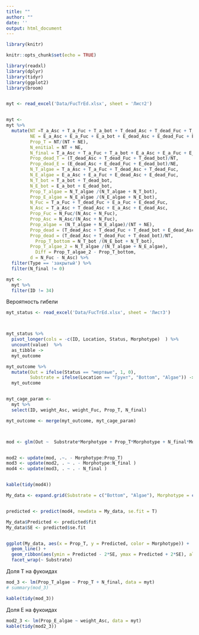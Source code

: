 ```yaml
---
title: ""
author: ""
date: ''
output: html_document
---
```


```r
library(knitr)

knitr::opts_chunk$set(echo = TRUE)
```

```r
library(readxl)
library(dplyr)
library(tidyr)
library(ggplot2)
library(broom)


myt <- read_excel('Data/FucTrEd.xlsx', sheet = 'Лист2')


myt <-
myt %>% 
  mutate(NT =T_a_Asc + T_a_Fuc + T_a_bot + T_dead_Asc + T_dead_Fuc + T_dead_bot, 
         NE = E_a_Asc + E_a_Fuc + E_a_bot + E_dead_Asc + E_dead_Fuc + E_dead_bot,
         Prop_T = NT/(NT + NE),
         N_enitial = NT + NE,
         N_final = T_a_Asc + T_a_Fuc + T_a_bot + E_a_Asc + E_a_Fuc + E_a_bot,
         Prop_dead_T = (T_dead_Asc + T_dead_Fuc + T_dead_bot)/NT,
         Prop_dead_E = (E_dead_Asc + E_dead_Fuc + E_dead_bot)/NE,
         N_T_algae = T_a_Asc + T_a_Fuc + T_dead_Asc + T_dead_Fuc,
         N_E_algae = E_a_Asc + E_a_Fuc + E_dead_Asc + E_dead_Fuc,
         N_T_bot = T_a_bot + T_dead_bot,
         N_E_bot = E_a_bot + E_dead_bot,
         Prop_T_algae = N_T_algae /(N_T_algae + N_T_bot),
         Prop_E_algae = N_E_algae /(N_E_algae + N_E_bot),
         N_Fuc = T_a_Fuc + T_dead_Fuc + E_a_Fuc + E_dead_Fuc,
         N_Asc = T_a_Asc + T_dead_Asc + E_a_Asc + E_dead_Asc,
         Prop_Fuc = N_Fuc/(N_Asc + N_Fuc),
         Prop_Asc = N_Asc/(N_Asc + N_Fuc),
         Prop_algae = (N_T_algae + N_E_algae)/(NT + NE),
         Prop_dead = (T_dead_Asc + T_dead_Fuc + T_dead_bot + E_dead_Asc + E_dead_Fuc + E_dead_bot)/(NT + NE),
         Prop_dead = (T_dead_Asc + T_dead_Fuc + T_dead_bot)/NT,
           Prop_T_bottom = N_T_bot /(N_E_bot + N_T_bot),
         Prop_T_algae_2 = N_T_algae /(N_T_algae + N_E_algae),
           Diff = Prop_T_algae_2 - Prop_T_bottom,
         d = N_Fuc - N_Asc) %>% 
  filter(Type == 'закрытый') %>% 
  filter(N_final != 0)

myt <-
  myt %>% 
  filter(ID != 34)


```


Вероятность гибели
```r


myt_status <- read_excel('Data/FucTrEd.xlsx', sheet = 'Лист3')



myt_status %>% 
  pivot_longer(cols = -c(ID, Location, Status, Morphotype)  ) %>%
  uncount(value)  %>%
  as_tibble ->
  myt_outcome

myt_outcome %>%
  mutate(Out = ifelse(Status == "мертвые", 1, 0),
         Substrate = ifelse(Location == "Грунт", "Bottom", "Algae")) ->
  myt_outcome


myt_cage_param <- 
  myt %>% 
  select(ID, weight_Asc, weight_Fuc, Prop_T, N_final)

myt_outcome <- merge(myt_outcome, myt_cage_param)



mod <- glm(Out ~  Substrate*Morphotype + Prop_T*Morphotype + N_final*Morphotype, data = myt_outcome )


mod2 <- update(mod, .~. - Morphotype:Prop_T)
mod3 <- update(mod2, . ~ . - Morphotype:N_final )
mod4 <- update(mod3, . ~ . - N_final )


kable(tidy(mod4))

My_data <- expand.grid(Substrate = c("Bottom", "Algae"), Morphotype = c("T", "E"), Prop_T = seq(min(myt_outcome$Prop_T), max(myt_outcome$Prop_T), length.out = 20))


predicted <- predict(mod4, newdata = My_data, se.fit = T)

My_data$Predicted <- predicted$fit
My_data$SE <- predicted$se.fit



```



```r
ggplot(My_data, aes(x = Prop_T, y = Predicted, color = Morphotype)) +
  geom_line() +
  geom_ribbon(aes(ymin = Predicted - 2*SE, ymax = Predicted + 2*SE), alpha = 0.2)+
  facet_wrap(~ Substrate)
```




Доля Т на фукоидах
```r
mod_3 <- lm(Prop_T_algae ~ Prop_T + N_final, data = myt)
# summary(mod_3)

kable(tidy(mod_3))
```

Доля Е на фукоидах
```r
mod2_3 <- lm(Prop_E_algae ~ weight_Asc, data = myt) 
kable(tidy(mod2_3))
```


```r

```
